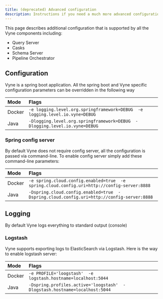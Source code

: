 ```yaml
---
title: (deprecated) Advanced configuration
description: Instructions if you need a much more advanced configuration
---
```



This page describes additional configuration that is supported by all the Vyne components including:

* <Link to="../../querying-with-vyne/README">Query Server</Link>
* <Link to="../../casks/README">Casks</Link>
* <Link to="../schema-server">Schema Server</Link>
* <Link to="../../pipelines/pipeline-orchestrator">Pipeline Orchestrator</Link>

## Configuration

Vyne is a spring boot application. All the spring boot and Vyne specific configuration parameters can be overridden in the following way

| Mode | Flags |
| :--- | :--- |
| Docker | `-e logging.level.org.springframework=DEBUG  -e logging.level.io.vyne=DEBUG` |
| Java | `-Dlogging.level.org.springframework=DEBUG  -Dlogging.level.io.vyne=DEBUG` |

### Spring config server

By default Vyne does not require config server, all the configuration is passed via command-line. To enable config server simply add these command-line parameters:

| Mode | Flags |
| :--- | :--- |
| Docker | `-e spring.cloud.config.enabled=true  -e spring.cloud.config.uri=http://config-server:8888` |
| Java | `-Dspring.cloud.config.enabled=true  -Dspring.cloud.config.uri=http://config-server:8888` |

## Logging

By default Vyne logs everything to standard output \(console\)

### Logstash

Vyne supports exporting logs to ElasticSearch via Logstash. Here is the way to enable logstash server:

| Mode | Flags |
| :--- | :--- |
| Docker | `-e PROFILE='loogstash'  -e logstash.hostname=localhost:5044` |
| Java | `-Dspring.profiles.active='loogstash'  -Dlogstash.hostname=localhost:5044` |

